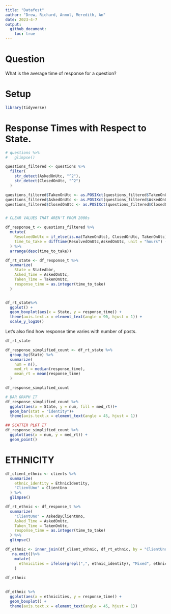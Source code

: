 ```yaml
---
title: "Datafest"
author: "Drew, Richard, Anmol, Meredith, An"
date: 2023-4-7
output:
  github_document:
    toc: true
---
```


# Question

What is the average time of response for a question? 

# Setup

<!-- ----------------------------------------------------------------------- -->

```r
library(tidyverse)
```

# Response Times with Respect to State.
```r
# questions %>%
#   glimpse()

questions_filtered <- questions %>%
  filter(
    str_detect(AskedOnUtc, "^2"), 
    str_detect(ClosedOnUtc, "^2")
  )

questions_filtered$TakenOnUtc <- as.POSIXct(questions_filtered$TakenOnUtc, format = "%Y-%m-%d %H:%M:%S")
questions_filtered$AskedOnUtc <- as.POSIXct(questions_filtered$AskedOnUtc, format = "%Y-%m-%d %H:%M:%S")
questions_filtered$ClosedOnUtc <- as.POSIXct(questions_filtered$ClosedOnUtc, format = "%Y-%m-%d %H:%M:%S")


# CLEAR VALUES THAT AREN'T FROM 2000s
```


```r


df_response_t <- questions_filtered %>%
  mutate(
    ResolvedOnUtc = if_else(is.na(TakenOnUtc), ClosedOnUtc, TakenOnUtc),
    time_to_take = difftime(ResolvedOnUtc,AskedOnUtc, unit = "hours") - 4
  ) %>%
  arrange(desc(time_to_take))

df_rt_state <- df_response_t %>%
  summarize(
    State = StateAbbr,
    Asked_Time = AskedOnUtc,
    Taken_Time = TakenOnUtc,
    response_time = as.integer(time_to_take)
  )


df_rt_state%>%
  ggplot() + 
  geom_boxplot(aes(x = State, y = response_time)) + 
  theme(axis.text.x = element_text(angle = 90, hjust = 1)) + 
  scale_y_log10()
```

Let's also find how response time varies with number of posts.

```r
df_rt_state 

df_response_simplified_count <- df_rt_state %>%
  group_by(State) %>%
  summarize(
    num = n(),
    med_rt = median(response_time),
    mean_rt = mean(response_time)
  )

df_response_simplified_count

# BAR GRAPH IT
df_response_simplified_count %>%
  ggplot(aes(x = State, y = num, fill = med_rt))+
  geom_bar(stat = "identity")+ 
  theme(axis.text.x = element_text(angle = 45, hjust = 1))

## SCATTER PLOT IT
df_response_simplified_count %>%
  ggplot(aes(x = num, y = med_rt)) +
  geom_point()

```


# ETHNICITY

```r

df_client_ethnic <- clients %>%
  summarize(
    ethnic_identity = EthnicIdentity,
    "ClientUno" = ClientUno
  ) %>%
  glimpse()

df_rt_ethnic <- df_response_t %>%
  summarize(
    "ClientUno" = AskedByClientUno,
    Asked_Time = AskedOnUtc,
    Taken_Time = TakenOnUtc,
    response_time = as.integer(time_to_take)
  ) %>% 
  glimpse()

df_ethnic <- inner_join(df_client_ethnic, df_rt_ethnic, by = "ClientUno") %>%
   na.omit()%>%
    mutate(
      ethnicities = ifelse(grepl(",", ethnic_identity), "Mixed", ethnic_identity)
    )
    
df_ethnic
  

df_ethnic %>%
  ggplot(aes(x = ethnicities, y = response_time)) +
  geom_boxplot() + 
  theme(axis.text.x = element_text(angle = 45, hjust = 1))


```
